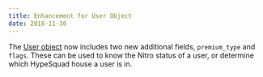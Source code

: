 ```yaml
---
title: Enhancement for User Object
date: 2018-11-30
---
```


The [User object](#DOCS_RESOURCES_USER/user-object) now includes two new additional fields, `premium_type` and `flags`. These can be used to know the Nitro status of a user, or determine which HypeSquad house a user is in.
